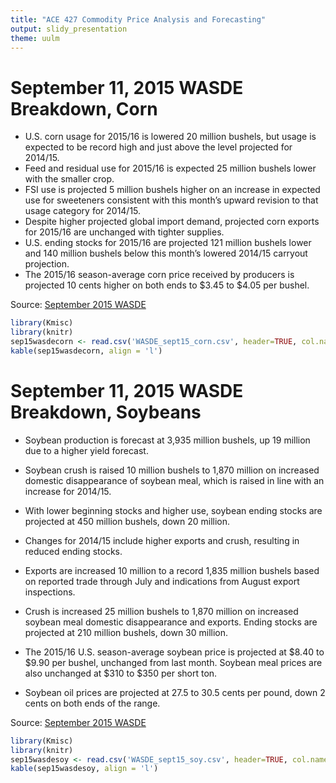 ```yaml
---
title: "ACE 427 Commodity Price Analysis and Forecasting"
output: slidy_presentation
theme: uulm
---
```

# September 11, 2015 WASDE Breakdown, Corn


- U.S. corn usage for 2015/16 is lowered 20 million bushels, but usage is expected to be record high and just above the level projected for 2014/15.  
- Feed and residual use for 2015/16 is expected 25 million bushels lower with the smaller crop.  
- FSI use is projected 5 million bushels higher on an increase in expected use for sweeteners consistent with this month’s upward revision to that usage category for 2014/15.  
- Despite higher projected global import demand, projected corn exports for 2015/16 are unchanged with tighter supplies.  
- U.S. ending stocks for 2015/16 are projected 121 million bushels lower and 140 million bushels below this month’s lowered 2014/15 carryout projection.  
- The 2015/16 season-average corn price received by producers is projected 10 cents higher on both ends to $3.45 to $4.05 per bushel.

Source: [September 2015 WASDE](http://www.usda.gov/oce/commodity/wasde/)

```r
library(Kmisc)
library(knitr)
sep15wasdecorn <- read.csv('WASDE_sept15_corn.csv', header=TRUE, col.names = c("Corn", "Final_2013/2014", "Est_2014/2015", "Projected_2015/2016", "Projected_2015/2016"))
kable(sep15wasdecorn, align = 'l')

```

# September 11, 2015 WASDE Breakdown, Soybeans

-   Soybean production is forecast at 3,935 million bushels, up 19 million due to a higher yield forecast.  
- Soybean crush is raised 10 million bushels to 1,870 million on increased domestic disappearance of soybean meal, which is raised in line with an increase for 2014/15.  
- With lower beginning stocks and higher use, soybean ending stocks are projected at 450 million bushels, down 20 million.

- Changes for 2014/15 include higher exports and crush, resulting in reduced ending stocks.  
- Exports are increased 10 million to a record 1,835 million bushels based on reported trade through July and indications from August export inspections.  
- Crush is increased 25 million bushels to 1,870 million on increased soybean meal domestic disappearance and exports.  Ending stocks are projected at 210 million bushels, down 30 million.

- The 2015/16 U.S. season-average soybean price is projected at $8.40 to $9.90 per bushel, unchanged from last month.  Soybean meal prices are also unchanged at $310 to $350 per short ton.  
- Soybean oil prices are projected at 27.5 to 30.5 cents per pound, down 2 cents on both ends of the range.

Source: [September 2015 WASDE](http://www.usda.gov/oce/commodity/wasde/)


```r
library(Kmisc)
library(knitr)
sep15wasdesoy <- read.csv('WASDE_sept15_soy.csv', header=TRUE, col.names = c("Soybean", "Final_2013/2014", "Est_2014/2015", "Projected_2015/2016", "Projected_2015/2016"))
kable(sep15wasdesoy, align = 'l')

```					

